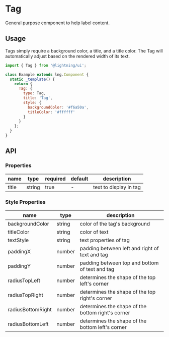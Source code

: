 
# Tag

General purpose component to help label content.

## Usage

Tags simply require a background color, a title, and a title color. The Tag will automatically adjust based on the rendered width of its text.

```js
import { Tag } from '@lightning/ui';

class Example extends lng.Component {
  static _template() {
    return {
      Tag: {
        type: Tag,
        title: 'Tag',
        style: {
          backgroundColor: '#f6a50a',
          titleColor: '#ffffff'
        }
      }
    };
  }
}
```

<Canvas>
  <Story id="elements-tag--basic" />
</Canvas>

## API

### Properties

| name  | type   | required | default | description            |
| ----- | ------ | -------- | ------- | ---------------------- |
| title | string | true     | -       | text to display in tag |

### Style Properties

| name              | type   | description                                       |
| ----------------- | ------ | ------------------------------------------------- |
| backgroundColor   | string | color of the tag's background                     |
| titleColor        | string | color of text                                     |
| textStyle         | string | text properties of tag                            |
| paddingX          | number | padding between left and right of text and tag    |
| paddingY          | number | padding between top and bottom of text and tag    |
| radiusTopLeft     | number | determines the shape of the top left's corner     |
| radiusTopRight    | number | determines the shape of the top right's corner    |
| radiusBottomRight | number | determines the shape of the bottom right's corner |
| radiusBottomLeft  | number | determines the shape of the bottom left's corner  |
